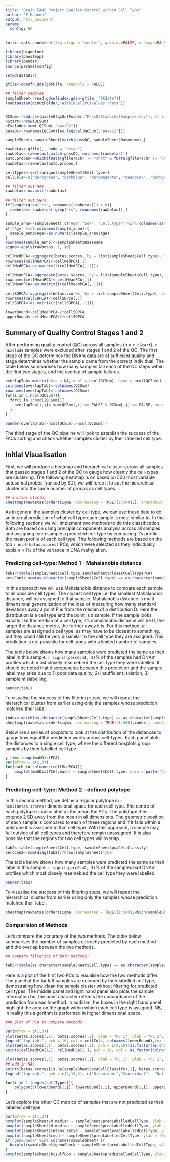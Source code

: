 ---
title: "Brain FANS Project Quality Control within Cell Type"
author: "E Hannon"
output: html_document
params:
  config: NA
---
```{r global_options, include=FALSE}
knitr::opts_chunk$set(fig.align = "center", warning=FALSE, message=FALSE, echo = FALSE)
```

```{r setup, include=FALSE}
library(bigmelon)
library(pheatmap)
library(pander)
source(params$config)

setwd(dataDir)

gfile<-openfn.gds(gdsFile, readonly = FALSE)

## filter samples
sampleSheet<-read.gdsn(index.gdsn(gfile, "QCdata"))
load(paste0(qcOutFolder,"WithinCellPCAValues.rdata"))


QCSum<-read.csv(paste0(qcOutFolder,"PassQCStatusAllSamples.csv"), stringsAsFactors = FALSE, row.names = 1)
nStart<-nrow(QCSum)
nExclude<-sum(!QCSum[,"passS2"])
passQC<-rownames(QCSum)[as.logical(QCSum[,"passS2"])]

sampleSheet<-sampleSheet[match(passQC, sampleSheet$Basename),]

rawbetas<-gfile[,, node = "betas"]
rawbetas<-rawbetas[,match(passQC, colnames(rawbetas))]
auto.probes<-which(fData(gfile)$chr != "chrX" & fData(gfile)$chr != "chrY")
rawbetas<-rawbetas[auto.probes,]

cellTypes<-sort(unique(sampleSheet$Cell.type))
cellCols<-c("darkgreen", "darkblue", "darkmagenta", "deeppink", "darkgray")

## filter out NAs
rawbetas<-na.omit(rawbetas)

## filter out SNPs
if(length(grep("rs", rownames(rawbetas))) > 0){
  rawbetas<-rawbetas[-grep("rs", rownames(rawbetas)),]
}

sample_anno<-sampleSheet[,c("Age","Sex", "Cell.type") %in% colnames(sampleSheet)]
if("Age" %in% colnames(sample_anno)){
  sample_anno$Age<-as.numeric(sample_anno$Age)
}
rownames(sample_anno)<-sampleSheet$Basename
sigma<-apply(rawbetas, 1, sd)

cellMedPCA<-aggregate(betas.scores, by = list(sampleSheet$Cell.type), median, na.rm = TRUE)
rownames(cellMedPCA)<-cellMedPCA[,1]
cellMedPCA<-as.matrix(t(cellMedPCA[,-1]))

cellMeanPCA<-aggregate(betas.scores, by = list(sampleSheet$Cell.type), mean, na.rm = TRUE)
rownames(cellMeanPCA)<-cellMeanPCA[,1]
cellMeanPCA<-as.matrix(t(cellMeanPCA[,-1]))

cellSDPCA<-aggregate(betas.scores, by = list(sampleSheet$Cell.type), sd, na.rm = TRUE)
rownames(cellSDPCA)<-cellSDPCA[,1]
cellSDPCA<-as.matrix(t(cellSDPCA[,-1]))

lowerBound<-cellMeanPCA-2*cellSDPCA
upperBound<-cellMeanPCA+2*cellSDPCA


```

## Summary of Quality Control Stages 1 and 2

After performing quality control (QC) across all samples (n = `r nStart`), `r nExclude`  samples were excluded after stages 1 and 2 of the QC. The first stage of the QC determines the DNAm data are of sufficient quality and stage determines whether the sample came from the correct individual. The table below summarises how many samples fail each of the QC steps within the first two stages, and the overlap of sample failures. 

```{r}

overlapTab<-matrix(data = NA, ncol = ncol(QCSum), nrow = ncol(QCSum))
colnames(overlapTab)<-colnames(QCSum)
rownames(overlapTab)<-colnames(QCSum)
for(i in 1:ncol(QCSum)){
  for(j in 1:ncol(QCSum)){
    overlapTab[i,j]<-sum(QCSum[,i] == FALSE & QCSum[,j] == FALSE, na.rm = TRUE)
  }
}

pander(overlapTab[-ncol(QCSum),-ncol(QCSum)])

```

The third stage of the QC pipeline will look to establish the success of the FACs sorting and check whether samples cluster by their labelled cell type. 


## Initial Visualisation 

First, we will produce a heatmap and hierarchical cluster across all samples that passed stages 1 and 2 of the QC to gauge how cleanly the cell-types are clustering. The following heatmap is on based on 500 most variable autosomal probes (ranked by SD), we will force it to cut the hierarchical cluster into the same number of groups as cell types. 

```{r hclustBefore, fig.width = 15, fig.height = 8, echo = FALSE}
## initial cluster
pheatmap(rawbetas[order(sigma, decreasing = TRUE)[1:500],], annotation_col = sample_anno,  show_colnames = FALSE, show_rownames = FALSE, cutree_cols = length(cellTypes), main = "Pre Sample Type Filtering")


```

As in general the samples cluster by cell type, we can use these data to do an internal prediction of what cell type each sample is most similar to. In the following sections we will implement two methods to do this classification. Both are based on using principal components analysis across all samples and assigning each sample a predicted cell type by comparing it's profile the mean profile of each cell type. The following methods are based on the top `r ncol(betas.scores)` PCs, which were selected as they individually explain > 1% of the variance in DNA methylation. 


### Predicting cell-type: Method 1 - Mahalanobis distance

```{r, echo = FALSE}

tab1<-table(sampleSheet$Cell.type,sampleSheet$closestCellTypePCA)
percCon1<-sum(as.character(sampleSheet$Cell.type) == as.character(sampleSheet$closestCellTypePCA))/nrow(sampleSheet)*100

```


In this approach we will use Mahalanobis distance to compare each sample to all possible cell types. The closest cell type i.e. the smallest Mahalanobis distance, will be assigned to that sample. Mahalanobis distance is multi-dimensional generalization of the idea of measuring how many standard deviations away a point P is from the median of a distribution D. Here the distribution is a cell type and the point is a sample. If the sample looks exactly like the median of a cell type, it's mahalanobis distance will be 0, the larger the distance metric, the further away it is.  For this method, all samples are assigned a cell type, as they have to be closest to something, but they could still be very dissimilar to the cell type they are assigned. This prediction is not possible for cell types with a limited number of samples.

The table below shows how many samples were predicted the same as their label.In this sample, `r signif(percCon1, 3)`% of the samples had DNAm profiles which most closely resemebled the cell type they were labelled. It should be noted that discrepancies between this prediction and the sample label may arise due to 1) poor data quality, 2) insufficient isolation, 3) sample mislabelling. 

```{r, echo = FALSE}

pander(tab1)

```

To visualise the success of this filtering steps, we will repeat the hierarchical cluster from earlier using only the samples whose prediction matched their label. 

```{r hclustAfter, echo = FALSE, fig.width = 15, fig.height = 8}
index<-which(as.character(sampleSheet$Cell.type) == as.character(sampleSheet$closestCellTypePCA))
pheatmap(rawbetas[order(sigma, decreasing = TRUE)[1:500],index], annotation_col = sample_anno[index,],  show_colnames = FALSE, show_rownames = FALSE, cutree_cols = length(cellTypes), main = "Mahalanobis Distance of PCs")

```

Below are a series of boxplots to look at the distribution of the distances to gauge how equal the prediction works across cell-types. Each panel plots the distances to a single cell type, where the different boxplots group samples by their labelled cell type. 


```{r, echo = FALSE, fig.width = 15, fig.height = 8}
y_lim<-range(mahDistPCA)
par(mfrow = c(2,3))
for(each in colnames(cellMedPCA)){
	boxplot(mahDistPCA[,each] ~ sampleSheet$Cell.type, main = paste("Comparision with ", each), col = rainbow(5), ylab = "Mahalanobis distance", xlab = "Labelled cell type")
}
```



### Predicting cell-type: Method 2 - defined polytope 

In this second method, we define a regular polytope in `r ncol(betas.scores)` dimensional space for each cell type. The centre of each polytope is calculated as the mean the PCs. The polytope then extends 2 SD away from the mean in all dimensions. The geometric position of each sample is compared to each of these regions and if it falls within a polytope it is assigned to that cell type. With this approach, a sample may fall outside of all cell types and therefore remain unassigned. It is also possible that the regions for two cell types will overlap.  


```{r}
tab2<-table(sampleSheet$Cell.type, sampleSheet$pcaCellClassify)
percCon2<-sum(diag(tab2))/nrow(sampleSheet)*100
```

The table below shows how many samples were predicted the same as their label.In this sample, `r signif(percCon2, 3)`% of the samples had DNAm profiles which most closely resemebled the cell type they were labelled. 
```{r}
pander(tab2)
```

To visualise the success of this filtering steps, we will repeat the hierarchical cluster from earlier using only the samples whose prediction matched their label. 

```{r pcaPlots, fig.width = 15, fig.height = 8, echo = FALSE}

pheatmap(rawbetas[order(sigma, decreasing = TRUE)[1:500],which(sampleSheet$Cell.type == sampleSheet$pcaCellClassify)], annotation_col = sample_anno[which(sampleSheet$Cell.type == sampleSheet$pcaCellClassify),],  show_colnames = FALSE, show_rownames = FALSE, cutree_cols = length(cellTypes), main = "PCA Outliers")

```

### Comparision of Methods

Let's compare the accuracy of the two methods. The table below summarises the number of samples correctly predicted by each method and the overlap between the two methods. 

```{r}
## compare filtering of both methods:

tab3<-table(as.character(sampleSheet$Cell.type) == as.character(sampleSheet$closestCellTypePCA), sampleSheet$Cell.type == sampleSheet$pcaCellClassify & !is.na(sampleSheet$pcaCellClassify))

```


Here is a plot of the first two PCs to visualise how the two methods differ. The panel of the far left samples are coloured by their labelled cell type, demostrating how clean the sample cluster without filtering for predicted cell types. The middle panel and right hand panel also plots the sample information but the point character reflects the concordance of the prediction from eac hmethod. In addition, the boxes in the right hand panel highlight the area on the graph within which each cell type is assigned. NB, in reality this algorithm is performed in higher dimensional space.

```{r, fig.width = 15, fig.height = 6}

### plot of PCA to compare methods

par(mfrow = c(1,3))
plot(betas.scores[,1], betas.scores[,2], xlab = "PC 1", ylab = "PC 2", col = cellCols[as.factor(sampleSheet$Cell.type)], pch = 16,cex.axis = 2, cex.lab = 2,cex = 1.2)
legend("topright", pch = 16, col = cellCols, colnames(lowerBound),cex = 1.2)
plot(betas.scores[,1], betas.scores[,2], pch = c(4,16)[as.factor(as.character(sampleSheet$Cell.type) == as.character(sampleSheet$closestCellTypePCA))], xlab = "PC 1", ylab = "PC 2", col = cellCols[as.factor(sampleSheet$Cell.type)], main = "Method 1",cex.axis = 2, cex.lab = 2,cex = 1.2)
points(cellMedPCA[1,], cellMedPCA[2,], pch = 16, col = as.factor(colnames(cellMedPCA)),cex = 1.2)

plot(betas.scores[,1], betas.scores[,2], xlab = "PC 1", ylab = "PC 2", col = cellCols[as.factor(sampleSheet$Cell.type)], pch = c(4,16)[as.factor(sampleSheet$Cell.type == sampleSheet$pcaCellClassify)], main = "Method 2",cex.axis = 2, cex.lab = 2,cex = 1.2)
## add in NAs
points(betas.scores[is.na(sampleSheet$pcaCellClassify),1], betas.scores[is.na(sampleSheet$pcaCellClassify),2],col = as.factor(sampleSheet$Cell.type[is.na(sampleSheet$pcaCellClassify)]), pch = 3,cex = 1.2)
legend("topright", pch = c(4,16,3), c("Discordant","Concordant",  "Not predicted"))

for(i in 1:length(cellTypes)){
	polygon(c(lowerBound[1,i], lowerBound[1,i], upperBound[1,i], upperBound[1,i]), c(lowerBound[2,i],upperBound[2,i],upperBound[2,i],lowerBound[2,i] ), border = cellCols[i])
}

```

Let's explore the other QC metrics of samples that are not predicted as their labelled cell type.

```{r, fig.width = 15, fig.height = 6}
par(mfrow = c(1,3))
boxplot(sampleSheet$M.median ~ sampleSheet$predLabelledCellType, ylab = "Median M Intensity", xlab = "Concordant Prediction",cex.axis = 2, cex.lab = 2)
boxplot(sampleSheet$U.median ~ sampleSheet$predLabelledCellType, ylab = "Median U Intensity", xlab = "Concordant Prediction",cex.axis = 2, cex.lab = 2)
boxplot(sampleSheet$intens.ratio ~ sampleSheet$predLabelledCellType, ylab = "M:U Ratio", xlab = "Concordant Prediction",cex.axis = 2, cex.lab = 2)
boxplot(sampleSheet$rmsd ~ sampleSheet$predLabelledCellType, ylab = "Normalisation Violence", xlab = "Concordant Prediction",cex.axis = 2, cex.lab = 2)
if("genoCheck" %in% colnames(sampleSheet) ){
  boxplot(sampleSheet$genoCheck ~ sampleSheet$predLabelledCellType, ylab = "Correlation with SNP data", xlab = "Concordant Prediction",cex.axis = 2, cex.lab = 2)
}
boxplot(sampleSheet$bisulfCon ~ sampleSheet$predLabelledCellType, ylab = "Bisulfite Coversion", xlab = "Concordant Prediction",cex.axis = 2, cex.lab = 2)


```